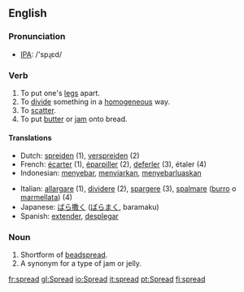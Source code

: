 ==English==

{{rank|expect|nation|legal|965|spread|enter|consider|provided}}

===Pronunciation===
*[[w:IPA|IPA]]: /'spɻεd/

===Verb===
{{irregverb|'''to spread'''|'''spreads'''|'''spread'''|'''spread'''|'''[[spreading]]'''}}
# To put one's [[leg]]s apart.
# To [[divide]] something in a [[homogeneous]] way.
# To [[scatter]].
# To put [[butter]] or [[jam]] onto bread.

====Translations====
{{top}}
*Dutch: [[spreiden]] (1), [[verspreiden]] (2)
*French: [[écarter]] (1), [[éparpiller]] (2), [[deferler]] (3), étaler (4)
*Indonesian: [[sebar|menyebar]], [[siar|menyiarkan]], [[sebar luas|menyebarluaskan]]
{{mid}}
*Italian: [[allargare]] (1), [[dividere]] (2), [[spargere]] (3), [[spalmare]] ([[burro]] o [[marmellata]]) (4)
*Japanese: [[ばら撒く]] ([[ばらまく]], baramaku)
*Spanish: [[extender]], [[desplegar]]
{{bottom}}

===Noun===
{{en-noun|spread|spreads}}
# Shortform of [[beadspread]].
# A synonym for a type of jam or jelly.

[[fr:spread]]
[[gl:Spread]]
[[io:Spread]]
[[it:spread]]
[[pt:Spread]]
[[fi:spread]]